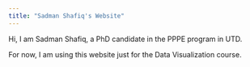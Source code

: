 ```yaml
---
title: "Sadman Shafiq's Website"
---
```


Hi, I am Sadman Shafiq, a PhD candidate in the PPPE program in UTD.

For now, I am using this website just for the Data Visualization course. 


